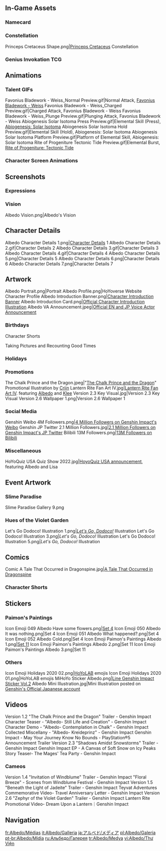 {{CharacterTabs}}
{{TOC limit}}
==In-Game Assets==
{{Assets}}

===Namecard===
{{Assets/Namecard|Sun Blossom|Albedo}}

===Constellation===
<gallery>Princeps Cretaceus Shape.png|[[Princeps Cretaceus]] Constellation</gallery>

===Genius Invokation TCG===
{{Genius Invokation TCG Cards by Featured Gallery}}

==Animations==
===Talent GIFs===
<gallery>
Favonius Bladework - Weiss_Normal Preview.gif|Normal Attack, [[Favonius Bladework - Weiss]]
Favonius Bladework - Weiss_Charged Preview.gif|Charged Attack, Favonius Bladework - Weiss
Favonius Bladework - Weiss_Plunge Preview.gif|Plunging Attack, Favonius Bladework - Weiss
Abiogenesis Solar Isotoma Press Preview.gif|Elemental Skill (Press), [[Abiogenesis: Solar Isotoma]]
Abiogenesis Solar Isotoma Hold Preview.gif|Elemental Skill (Hold), Abiogenesis: Solar Isotoma
Abiogenesis Solar Isotoma Platform Preview.gif|Platform of Elemental Skill, Abiogenesis: Solar Isotoma
Rite of Progeniture Tectonic Tide Preview.gif|Elemental Burst, [[Rite of Progeniture: Tectonic Tide]]
</gallery>

===Character Screen Animations===
{{Preview/CharacterAnimations}}

==Screenshots==
===Expressions===
{{Character Expression|Albedo|Default|Disappointed|Pensive}}

===Vision===
<gallery>Albedo Vision.png|Albedo's Vision</gallery>

==Character Details==
<gallery>
Albedo Character Details 1.png|[https://www.hoyolab.com/article/107046 Character Details] 1
Albedo Character Details 2.gif|Character Details 2
Albedo Character Details 3.gif|Character Details 3
Albedo Character Details 4.gif|Character Details 4
Albedo Character Details 5.png|Character Details 5
Albedo Character Details 6.png|Character Details 6
Albedo Character Details 7.png|Character Details 7
</gallery>

==Artwork==
<gallery>
Albedo Portrait.png|Portrait
Albedo Profile.png|HoYoverse Website Character Profile
Albedo Introduction Banner.png|[https://www.hoyolab.com/article/107049 Character Introduction Banner]
Albedo Introduction Card.png|[https://twitter.com/GenshinImpact/status/1339420055377985538 Official Character Introduction Illustration]
Albedo VA Announcement.jpeg|[https://twitter.com/GenshinImpact/status/1339459784701984768 Official EN and JP Voice Actor Announcement]
</gallery>

===Birthdays===
{{Files by Character Gallery|Albedo Birthday Artwork|character = Albedo|not1=Character Shorts|not2=Taking Pictures and Recounting Good Times Images}}

;Character Shorts
{{Files by Character Gallery|Albedo Birthday Artwork|character = Albedo|not1=Character Birthday Artwork|not2=Taking Pictures and Recounting Good Times Images}}

;Taking Pictures and Recounting Good Times
{{Main|Taking Pictures and Recounting Good Times/Story/Albedo}}
{{Files by Character Gallery|Albedo Birthday Artwork|character = Albedo|not1=Character Shorts|not2=Character Birthday Artwork}}

===Holidays===
{{Files by Character Gallery|Holiday Artwork}}

===Promotions===
<gallery>
The Chalk Prince and the Dragon.jpeg|"[[The Chalk Prince and the Dragon]]" Promotional Illustration by [https://www.pixiv.net/en/users/4460847 Criin]
Lantern Rite Fan Art IV.jpg|[https://twitter.com/GenshinImpact/status/1361163324323340289 Lantern Rite Fan Art IV]. featuring [[Albedo]] and [[Klee]]
Version 2.3 Key Visual.jpg|Version 2.3 Key Visual
Version 2.6 Wallpaper 1.png|Version 2.6 Wallpaper 1
</gallery>

===Social Media===
<gallery>
Genshin Weibo 4M Followers.png|[https://m.weibo.cn/status/4755225636507890 4 Million Followers on Genshin Impact's Weibo]<!-- 2022-04-06 -->
Genshin JP Twitter 2.1 Million Followers.jpg|[https://twitter.com/Genshin_7/status/1523150704596197376/ 2.1 Million Followers on Genshin Impact's JP Twitter] <!--2022-05-08-->
Bilibili 13M Followers.png|[https://t.bilibili.com/694118946137178152 13M Followers on Bilibili]
</gallery>

===Miscellaneous===
<gallery>
HoYoQuiz USA Quiz Show 2022.jpg|[https://twitter.com/GenshinImpact/status/1568252906276618240 HoyoQuiz USA announcement], featuring Albedo and Lisa
</gallery>

==Event Artwork==
===Slime Paradise===
{{Main|Slime Paradise}}
<gallery>
Slime Paradise Gallery 9.png
</gallery>

===Hues of the Violet Garden===
{{Main|Hues of the Violet Garden}}
<gallery>
Let's Go Dodoco! Illustration 1.png|''[[Let's Go, Dodoco!]]'' Illustration
Let's Go Dodoco! Illustration 3.png|''Let's Go, Dodoco!'' Illustration
Let's Go Dodoco! Illustration 5.png|''Let's Go, Dodoco!'' Illustration
</gallery>

==Comics==
<gallery>
Comic A Tale That Occurred in Dragonspine.jpg|[https://twitter.com/GenshinImpact/status/1462994314246725636 A Tale That Occurred in Dragonspine] <!--2021-11-23-->
</gallery>

===Character Shorts===
{{Files by Character Gallery|Character Shorts|character = Albedo|not1=Albedo Birthday Artwork}}

==Stickers==
===Paimon's Paintings===
{{Main|Paimon's Paintings}}
<gallery>
Icon Emoji 049 Albedo Have some flowers.png|[[Paimon's Paintings#Set 4|Set 4]]
Icon Emoji 050 Albedo It was nothing.png|Set 4
Icon Emoji 051 Albedo What happened?.png|Set 4
Icon Emoji 052 Albedo Cold.png|Set 4
Icon Emoji Paimon's Paintings Albedo 1.png|[[Paimon's Paintings#Set 11|Set 11]]
Icon Emoji Paimon's Paintings Albedo 2.png|Set 11
Icon Emoji Paimon's Paintings Albedo 3.png|Set 11
</gallery>

===Others===
<gallery>
Icon Emoji Holidays 2020 02.png|[[HoYoLAB]] emojis
Icon Emoji Holidays 2020 01.png|HoYoLAB emojis
MiHoYo Sticker Albedo.png|[https://store.line.me/stickershop/product/14369332/en Line Genshin Impact Sticker Vol.2]
Albedo Mini Illustration.jpg|Mini Illustration posted on [https://twitter.com/Genshin_7/status/1466346404750655494 Genshin's Official Japanese account]
</gallery>

==Videos==
<gallery>
Version 1.2 "The Chalk Prince and the Dragon" Trailer - Genshin Impact
Character Teaser - "Albedo- Still Life and Creation" - Genshin Impact
Character Demo - "Albedo- Contemplation in Chalk" - Genshin Impact
Collected Miscellany - "Albedo- Kreideprinz" - Genshin Impact
Genshin Impact - May Your Journey Know No Bounds - PlayStation®5 Announcement Trailer
Version 2.3 "Shadows Amidst Snowstorms" Trailer - Genshin Impact
Genshin Impact EP - A Canvas of Soft Snow on Icy Peaks
Story Teaser- The Mages' Tea Party - Genshin Impact
</gallery>

===Cameos===
<gallery>
Version 1.4 "Invitation of Windblume" Trailer - Genshin Impact
"Floral Breeze" - Scenes from Windblume Festival - Genshin Impact
Version 1.5 "Beneath the Light of Jadeite" Trailer - Genshin Impact
Teyvat Adventures Commemorative Video- Travel Anniversary Letter - Genshin Impact
Version 2.6 "Zephyr of the Violet Garden" Trailer - Genshin Impact
Lantern Rite Promotional Video- Dream Upon a Lantern｜Genshin Impact
</gallery>
<!--
==References==
{{Reflist}}
-->
==Navigation==
{{Character Navbox|link type=media}}

[[fr:Albedo/Médias]]
[[it:Albedo/Galleria]]
[[ja:アルベド/メディア]]
[[pl:Albedo/Galeria]]
[[pt-br:Albedo/Mídia]]
[[ru:Альбедо/Галерея]]
[[tr:Albedo/Medya]]
[[vi:Albedo/Thư Viện]]